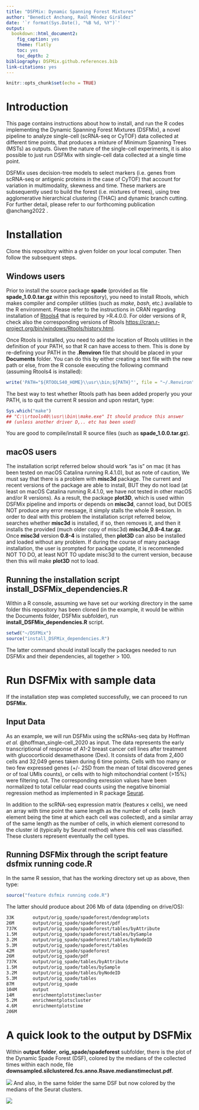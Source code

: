 ```yaml
---
title: "DSFMix: Dynamic Spanning Forest Mixtures"
author: "Benedict Anchang, Raúl Méndez Giráldez"
date: '`r format(Sys.Date(), "%B %d, %Y")`'
output:
  bookdown::html_document2:
    fig_caption: yes
    theme: flatly
    toc: yes
    toc_depth: 2
bibliography: DSFMix.github.references.bib
link-citations: yes
---
```


```r
knitr::opts_chunk$set(echo = TRUE)
```

# Introduction

This page contains instructions about how to install, and run the R codes implementing the Dynamic Spanning Forest Mixtures (DSFMix), a novel pipeline to analyze single-cell (scRNA-seq or CyTOF) data collected at different time points, that produces a mixture of Minimum Spanning Trees (MSTs) as outputs. Given the nature of the single-cell experiments, it is also possible to just run DSFMix with single-cell data collected at a single time point.

DSFMix uses decision-tree models to select markers (i.e. genes from scRNA-seq or antigenic proteins in the case of CyTOF) that account for variation in multimodality, skewness and time. These markers are subsequently used to build the forest (i.e. mixtures of trees), using tree agglomerative hierarchical clustering (THAC) and dynamic branch cutting. For further detail, please refer to our forthcoming publication @anchang2022 .

# Installation

Clone this repository within a given folder on your local computer. Then follow the subsequent steps.

## Windows users

Prior to install the source package **spade** (provided as file **spade_1.0.0.tar.gz** within this repository), you need to install Rtools, which makes compiler and compiler utilities (such as *make*, *bash*, etc.) available to the R environment. Please refer to the instructions in CRAN regarding installation of [Rtools4](https://cran.r-project.org/bin/windows/Rtools/) that is required by >R.4.0.0. For older versions of R, check also the corresponding versions of Rtools [https://cran.r-project.org/bin/windows/Rtools/history.html](https://cran.r-project.org/bin/windows/Rtools/history.html).

Once Rtools is installed, you need to add the location of Rtools utilities in the definition of your PATH, so that R can have access to them. This is done by re-defining your PATH in the **.Renviron** file that should be placed in your **Documents** folder. You can do this by either creating a text file with the new path or else, from the R console executing the following command (assuming Rtools4 is installed):

```r
write('PATH="${RTOOLS40_HOME}\\usr\\bin;${PATH}"', file = "~/.Renviron", append = TRUE)
```

The best way to test whether Rtools path has been added properly you your PATH, is to quit the current R session and upon restart, type:

```r
Sys.which("make")
## "C:\\rtools40\\usr\\bin\\make.exe" It should produce this answer
## (unless another driver D,.. etc has been used)
```

You are good to compile/install R source files (such as **spade_1.0.0.tar.gz**).

## macOS users

The installation script referred below should work "as is" on mac (it has been tested on macOS Catalina running R.4.1.0), but as note of caution, We must say that there is a problem with **misc3d** package. The current and recent versions of the package are able to install, BUT they do not load (at least on macOS Catalina running R.4.1.0, we have not tested in other macOS and/or R versions). As a result, the package **plot3D**, which is used within DSFMix pipeline and imports or depends on **misc3d**, cannot load, but DOES NOT produce any error message, it simply stalls the whole R session. In order to deal with this problem the installation script referred below, searches whether **misc3d** is installed, if so, then removes it, and then it installs the provided (much older copy of misc3d) **misc3d_0.8-4.tar.gz**. Once **misc3d** version **0.8-4** is installed, then **plot3D** can also be installed and loaded without any problem. If during the course of many package installation, the user is prompted for package update, it is recommended NOT TO DO, at least NOT TO update misc3d to the current version, because then this will make **plot3D** not to load. 

## Running the installation script install_DSFMix_dependencies.R

Within a R console, assuming we have set our working directory in the same folder this repository has been cloned (in the example, it would be within the Documents folder, DSFMix subfolder), run **install_DSFMix_dependencies.R** script.

```r
setwd("~/DSFMix")
source("install_DSFMix_dependencies.R")
```

The latter command should install locally the packages needed to run DSFMix and their dependencies, all together > 100.

# Run DSFMix with sample data

If the installation step was completed successfully, we can proceed to run **DSFMix**.

## Input Data
As an example, we will run DSFMix using the scRNAs-seq data by Hoffman *et al.* @hoffman_single-cell_2020 as input. The data represents the early transcriptional of response of A1-2 breast cancer cell lines after treatment with glucocorticoid dexamethasone (Dex). It consists of data from 2,400 cells and 32,049 genes taken during 6 time points. Cells with too many or two few expressed genes (+/- 2SD from the mean of total discovered genes or of toal UMIs counts), or cells with to high mitochondrial content (>15%) were filtering out. The corresponding exression values have been normalized to total cellular read counts using the negative binomial regression method as implemented in R package [Seurat](https://satijalab.org/seurat/).

In addition to the scRNA-seq expression matrix (features x cells), we need an array with time point the same length as the number of cells (each element being the time at which each cell was collected), and a similar array of the same length as the number of cells, in which element corresond to the cluster id (typically by Seurat method) where this cell was classified. These clusters represent eventually the cell types.

## Running DSFMix through the script feature dsfmix running code.R

In the same R session, that has the working directory set up as above, then type:

```r
source("feature dsfmix running code.R")
```

The latter should produce about 206 Mb of data (dpending on drive/OS):

```bash
33K       output/orig_spade/spadeforest/dendogramplots
26M       output/orig_spade/spadeforest/pdf
737K      output/orig_spade/spadeforest/tables/byAttribute
1.5M      output/orig_spade/spadeforest/tables/bySample
3.2M      output/orig_spade/spadeforest/tables/byNodeID
5.3M      output/orig_spade/spadeforest/tables
42M       output/orig_spade/spadeforest
26M       output/orig_spade/pdf
737K      output/orig_spade/tables/byAttribute
1.5M      output/orig_spade/tables/bySample
3.2M      output/orig_spade/tables/byNodeID
5.3M      output/orig_spade/tables
87M       output/orig_spade
104M      output
14M       enrichmentplotstimecluster
5.2M      enrichmentplotscluster
4.6M      enrichmentplotstime
206M    

```

# A quick look to the output by DSFMix

Within **output folder**, **orig_spade/spadeforest** subfolder, there is the plot of the Dynamic Spade Forest (DSF), colored by the medians of the collected times within each node, file **downsampled.silclustered.fcs.anno.Rsave.medianstimeclust.pdf**.

![](./hormone_DSF.medianstimeclust.png)
And also, in the same folder the same DSF but now colored by the medians of the Seurat clusters.

![](./hormone_DSF.mediansseuratclust.png)


